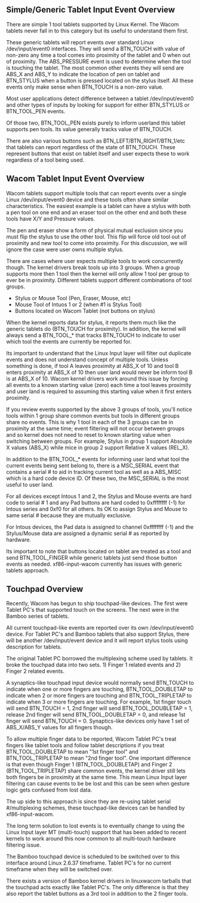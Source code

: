 == Simple/Generic Tablet Input Event Overview ==

There are simple 1 tool tablets supported by Linux Kernel.  The Wacom tablets never fall in to this category but its useful to understand them first.

These generic tablets will report events over standard Linux /dev/input/event0 interfaces.  They will send a BTN_TOUCH with value of non-zero any time a tool comes into proximity of the tablet and 0 when out of proximity.  The ABS_PRESSURE event is used to determine when the tool is touching the tablet.  The most common other events they will send are ABS_X and ABS_Y to indicate the location of pen on tablet and BTN_STYLUS when a button is pressed located on the stylus itself.  All these events only make sense when BTN_TOUCH is a non-zero value.

Most user applications detect difference between a tablet /dev/input/event0 and other types of inputs by looking for support for either BTN_STYLUS or BTN_TOOL_PEN events.

Of those two, BTN_TOOL_PEN exists purely to inform userland this tablet supports pen tools.  Its value generally tracks value of BTN_TOUCH.

There are also various buttons such as BTN_LEFT/BTN_RIGHT/BTN_1/etc that tablets can report regardless of the state of BTN_TOUCH.  These represent buttons that exist on tablet itself and user expects these to work regardless of a tool being used.

== Wacom Tablet Input Event Overview ==

Wacom tablets support multiple tools that can report events over a single Linux /dev/input/event0 device and these tools often share similar characteristics.  The easiest example is a tablet can have a stylus with both a pen tool on one end and an eraser tool on the other end and both these tools have X/Y and Pressure values.

The pen and eraser show a form of physical mutual exclusion since you must flip the stylus to use the other tool.  This flip will force old tool out of proximity and new tool to come into proximity.  For this discussion, we will ignore the case were user owns multiple stylus.

There are cases where user expects multiple tools to work concurrently though.  The kernel drivers break tools up into 3 groups.  When a group supports more then 1 tool then the kernel will only allow 1 tool per group to ever be in proximity.  Different tablets support different combinations of tool groups.

* Stylus or Mouse Tool (Pen, Eraser, Mouse, etc)
* Mouse Tool of Intuos 1 or 2 (when #1 is Stylus Tool)
* Buttons located on Wacom Tablet (not buttons on stylus)

When the kernel reports data for stylus, it reports them much like the generic tablets do (BTN_TOUCH for proximity).  In addition, the kernel will always send a BTN_TOOL_* that tracks BTN_TOUCH to indicate to user which tool the events are currently be reported for.

Its important to understand that the Linux Input layer will filter out duplicate events and does not understand concept of multiple tools.  Unless something is done, if tool A leaves proximity at ABS_X of 10 and tool B enters proximity at ABS_X of 10 then user land would never be inform tool B is at ABS_X of 10.  Wacom kernel drivers work around this issue by forcing all events to a known starting value (zero) each time a tool leaves proximity and user land is required to assuming this starting value when it first enters proximity.

If you review events supported by the above 3 groups of tools, you'll notice tools within 1 group share common events but tools in different groups share no events.  This is why 1 tool in each of the 3 groups can be in proximity at the same time; event filtering will not occur between groups and so kernel does not need to reset to known starting value when switching between groups.  For example, Stylus in group 1 support Absolute X values (ABS_X) while mice in group 2 support Relative X values (REL_X).

In addition to the BTN_TOOL_* events for informing user land what tool the current events being sent belong to, there is a MSC_SERIAL event that contains a serial # to aid in tracking current tool as well as a ABS_MISC which is a hard code device ID.  Of these two, the MSC_SERIAL is the most useful to user land.

For all devices except Intous 1 and 2, the Stylus and Mouse events are hard code to serial # 1 and any Pad buttons are hard coded to 0xffffffff (-1) for Intous series and 0xf0 for all others.  Its OK to assign Stylus and Mouse to same serial # because they are mutually exclusive.

For Intous devices, the Pad data is assigned to channel 0xffffffff (-1) and the Stylus/Mouse data are assigned a dynamic serial # as reported by hardware.

Its important to note that buttons located on tablet are treated as a tool and send BTN_TOOL_FINGER while generic tablets just send those button events as needed.  xf86-input-wacom currently has issues with generic tablets approach.

== Touchpad Overview ==

Recently, Wacom has begun to ship touchpad-like devices.  The first were Tablet PC's that supported touch on the screens.  The next were in the Bamboo series of tablets.

All current touchpad-like events are reported over its own /dev/input/event0 device.  For Tablet PC's and Bamboo tablets that also support Stylus, there will be another /dev/input/event device and it will report stylus tools using description for tablets.

The original Tablet PC borrowed the multiplexing scheme used by tablets.  It broke the touchpad data into two sets.  1) Finger 1 related events and 2) Finger 2 related events.

A synaptics-like touchpad input device would normally send BTN_TOUCH to indicate when one or more fingers are touching, BTN_TOOL_DOUBLETAP to indicate when 2 or more fingers are touching and BTN_TOOL_TRIPLETAP to indicate when 3 or more fingers are touching. For example, 1st finger touch will send BTN_TOUCH = 1, 2nd finger will send BTN_TOOL_DOUBLETAP = 1, release 2nd finger will send BTN_TOOL_DOUBLETAP = 0, and release 1st finger will send BTN_TOUCH = 0.  Synaptics-like devices only have 1 set of ABS_X/ABS_Y values for all fingers though.

To allow multiple finger data to be reported, Wacom Tablet PC's treat fingers like tablet tools and follow tablet descriptions if you treat BTN_TOOL_DOUBLETAP to mean "1st finger tool" and BTN_TOOL_TRIPLETAP to mean "2nd finger tool".  One important difference is that even though Finger 1 (BTN_TOOL_DOUBLETAP) and Finger 2 (BTN_TOOL_TRIPLETAP) share common events, the kernel driver still lets both fingers be in proximity at the same time.  This mean Linux Input layer filtering can cause events to be be lost and this can be seen when gesture logic gets confused from lost data.

The up side to this approach is since they are re-using tablet serial #/multiplexing schemes, these touchpad-like devices can be handled by xf86-input-wacom.  

The long term solution to lost events is to eventually change to using the Linux Input layer MT (multi-touch) support that has been added to recent kernels to work around this now common to all multi-touch hardware filtering issue.  

The Bamboo touchpad device is scheduled to be switched over to this interface around Linux 2.6.37 timeframe.  Tablet PC's for no current timeframe when they will be switched over.

There exists a version of Bamboo kernel drivers in linuxwacom tarballs that the touchpad acts exactly like Tablet PC's.  The only difference is that they also report the tablet buttons as a 3rd tool in addition to the 2 finger tools.